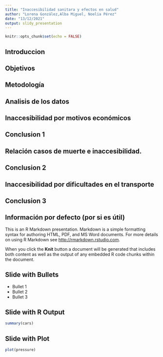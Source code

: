 ```yaml
---
title: "Inaccesibilidad sanitara y efectos en salud"
author: "Lorena González,Alba Miguel, Noelia Pérez"
date: "13/12/2021"
output: slidy_presentation
---
```



```r
knitr::opts_chunk$set(echo = FALSE)
```



## Introduccion

## Objetivos

## Metodología

## Analisis de los datos

## Inaccesibilidad por motivos económicos

## Conclusion 1

## Relación casos de muerte e inaccesibilidad.

## Conclusion 2

## Inaccesibilidad por dificultades en el transporte

## Conclusion 3


## Información por defecto (por si es útil)
This is an R Markdown presentation. Markdown is a simple formatting syntax for authoring HTML, PDF, and MS Word documents. For more details on using R Markdown see <http://rmarkdown.rstudio.com>.

When you click the **Knit** button a document will be generated that includes both content as well as the output of any embedded R code chunks within the document.

## Slide with Bullets

- Bullet 1
- Bullet 2
- Bullet 3

## Slide with R Output

```r
summary(cars)
```

## Slide with Plot

```r
plot(pressure)
```

